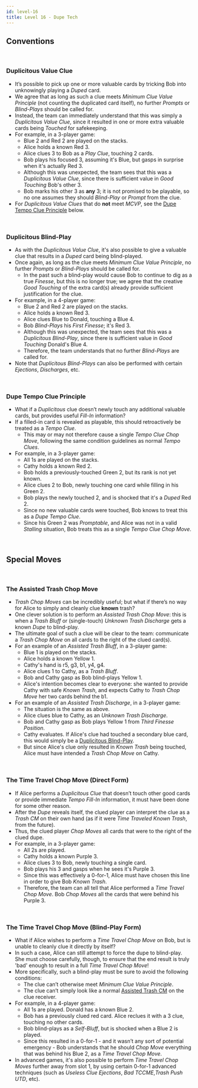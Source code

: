```yaml
---
id: level-16
title: Level 16 - Dupe Tech
---
```


## Conventions

<br />

### Duplicitous Value Clue

- It’s possible to pick up one or more valuable cards by tricking Bob into unknowingly playing a _Duped_ card.
- We agree that as long as such a clue meets _Minimum Clue Value Principle_ (not counting the duplicated card itself), no further _Prompts_ or _Blind-Plays_ should be called for.
- Instead, the team can immediately understand that this was simply a _Duplicitous Value Clue_, since it resulted in one or more extra valuable cards being _Touched_ for safekeeping.
- For example, in a 3-player game:
  - Blue 2 and Red 2 are played on the stacks.
  - Alice holds a known Red 3.
  - Alice clues 3 to Bob as a _Play Clue_, touching 2 cards.
  - Bob plays his focused 3, assuming it's Blue, but gasps in surprise when it's actually Red 3.
  - Although this was unexpected, the team sees that this was a _Duplicitous Value Clue_, since there is sufficient value in _Good Touching_ Bob's other 3.
  - Bob marks his other 3 as **any** 3; it is not promised to be playable, so no one assumes they should _Blind-Play_ or _Prompt_ from the clue.
- For _Duplicitous Value Clues_ that do **not** meet _MCVP_, see the [Dupe Tempo Clue Principle](#dupe-tempo-clue-principle) below.

<br />

### Duplicitous Blind-Play

- As with the _Duplicitous Value Clue_, it's also possible to give a valuable clue that results in a _Duped_ card being blind-played.
- Once again, as long as the clue meets _Minimum Clue Value Principle_, no further _Prompts_ or _Blind-Plays_ should be called for.
  - In the past such a blind-play would cause Bob to continue to dig as a true _Finesse_, but this is no longer true; we agree that the creative _Good Touching_ of the extra card(s) already provide sufficient justification for the clue.
- For example, in a 4-player game:
  - Blue 2 and Red 2 are played on the stacks.
  - Alice holds a known Red 3.
  - Alice clues Blue to Donald, touching a Blue 4.
  - Bob _Blind-Plays_ his _First Finesse_; it's Red 3.
  - Although this was unexpected, the team sees that this was a _Duplicitous Blind-Play_, since there is sufficient value in _Good Touching_ Donald's Blue 4.
  - Therefore, the team understands that no further _Blind-Plays_ are called for.
- Note that _Duplicitous Blind-Plays_ can also be performed with certain _Ejections_, _Discharges_, etc.

<br />

### Dupe Tempo Clue Principle

- What if a _Duplicitous_ clue doesn’t newly touch any additional valuable cards, but provides useful _Fill-In_ information?
- If a filled-in card is revealed as playable, this should retroactively be treated as a _Tempo Clue_.
  - This may or may not therefore cause a single _Tempo Clue Chop Move_, following the same condition guidelines as normal _Tempo Clues_.
- For example, in a 3-player game:
  - All 1s are played on the stacks.
  - Cathy holds a known Red 2.
  - Bob holds a previously-touched Green 2, but its rank is not yet known.
  - Alice clues 2 to Bob, newly touching one card while filling in his Green 2.
  - Bob plays the newly touched 2, and is shocked that it's a _Duped_ Red 2.
  - Since no new valuable cards were touched, Bob knows to treat this as a _Dupe Tempo Clue_.
  - Since his Green 2 was _Promptable_, and Alice was not in a valid _Stalling_ situation, Bob treats this as a single _Tempo Clue Chop Move_.

<br />

## Special Moves

<br />

### The Assisted Trash Chop Move

- _Trash Chop Moves_ can be incredibly useful; but what if there’s no way for Alice to simply and cleanly clue **known** trash?
- One clever solution is to perform an _Assisted Trash Chop Move_: this is when a _Trash Bluff_ or (single-touch) _Unknown Trash Discharge_ gets a known _Dupe_ to blind-play.
- The ultimate goal of such a clue will be clear to the team: communicate a _Trash Chop Move_ on all cards to the right of the clued card(s).
- For an example of an _Assisted Trash Bluff_, in a 3-player game:
  - Blue 1 is played on the stacks.
  - Alice holds a known Yellow 1.
  - Cathy's hand is r5, g3, b1, y4, g4.
  - Alice clues 1 to Cathy, as a _Trash Bluff_.
  - Bob and Cathy gasp as Bob blind-plays Yellow 1.
  - Alice's intention becomes clear to everyone: she wanted to provide Cathy with safe _Known Trash_, and expects Cathy to _Trash Chop Move_ her two cards behind the b1.
- For an example of an _Assisted Trash Discharge_, in a 3-player game:
  - The situation is the same as above.
  - Alice clues blue to Cathy, as an _Unknown Trash Discharge_.
  - Bob and Cathy gasp as Bob plays Yellow 1 from _Third Finesse Position_.
  - Cathy evaluates. If Alice's clue had touched a secondary blue card, this would simply be a [Duplicitous Blind-Play](#duplicitous-blind-play).
  - But since Alice's clue only resulted in _Known Trash_ being touched, Alice must have intended a _Trash Chop Move_ on Cathy.

<br />

### The Time Travel Chop Move (Direct Form)

- If Alice performs a _Duplicitous Clue_ that doesn’t touch other good cards or provide immediate _Tempo Fill-In_ information, it must have been done for some other reason.
- After the _Dupe_ reveals itself, the clued player can interpret the clue as a _Trash CM_ on their own hand (as if it were _Time Traveled_ _Known Trash_, from the future).
- Thus, the clued player _Chop Moves_ all cards that were to the right of the clued dupe.
- For example, in a 3-player game:
  - All 2s are played.
  - Cathy holds a known Purple 3.
  - Alice clues 3 to Bob, newly touching a single card.
  - Bob plays his 3 and gasps when he sees it's Purple 3.
  - Since this was effectively a 0-for-1, Alice must have chosen this line in order to give Bob _Known Trash_.
  - Therefore, the team can all tell that Alice performed a _Time Travel Chop Move_. Bob _Chop Moves_ all the cards that were behind his Purple 3.

<br />

### The Time Travel Chop Move (Blind-Play Form)

- What if Alice wishes to perform a _Time Travel Chop Move_ on Bob, but is unable to cleanly clue it directly by itself?
- In such a case, Alice can still attempt to force the dupe to blind-play. She must choose carefully, though, to ensure that the end result is truly 'bad' enough to result in a full _Time Travel Chop Move_!
- More specifically, such a blind-play must be sure to avoid the following conditions:
  - The clue can’t otherwise meet _Minimum Clue Value Principle_.
  - The clue can’t simply look like a normal [Assisted Trash CM](#the-assisted-trash-chop-move) on the clue receiver.
- For example, in a 4-player game:
  - All 1s are played. Donald has a known Blue 2.
  - Bob has a previously clued red card. Alice reclues it with a 3 clue, touching no other cards.
  - Bob blind-plays as a _Self-Bluff_, but is shocked when a Blue 2 is played.
  - Since this resulted in a 0-for-1 - and it wasn’t any sort of potential emergency - Bob understands that he should _Chop Move_ everything that was behind his Blue 2, as a _Time Travel Chop Move_.
- In advanced games, it's also possible to perform _Time Travel Chop Moves_ further away from slot 1, by using certain 0-for-1 advanced techniques (such as _Useless Clue Ejections_, _Bad TCCME_,_Trash Push UTD_, etc).
